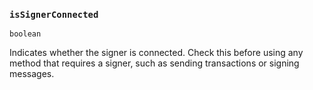 
### `isSignerConnected`

`boolean`

Indicates whether the signer is connected. Check this before using any method that requires a signer, such as sending transactions or signing messages.

